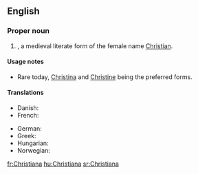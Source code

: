 ==English==

===Proper noun===
{{en-proper noun}}

# {{given name|female|from=Ancient Greek}}, a medieval literate form of the female name [[Christian]].

====Usage notes====
*Rare today, [[Christina]]  and [[Christine]] being the preferred forms.

====Translations====
{{trans-top|a female given name}}
* Danish: {{t-|da|Kristiane}}
* French: {{t+|fr|Christiane}}
{{trans-mid}}
* German: {{t-|de|Christiane}}
* Greek: {{t|el|Χρηστιάνα}}
* Hungarian: {{t|hu|Krisztiána}}
* Norwegian: {{t+|no|Kristiane}}
{{trans-bottom}}

[[fr:Christiana]]
[[hu:Christiana]]
[[sr:Christiana]]